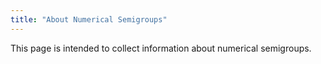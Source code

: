 ```yaml
---
title: "About Numerical Semigroups"
---
```


This page is intended to collect information about numerical semigroups.

